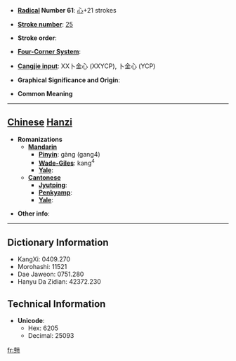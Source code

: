 * '''[[Wiktionary:Chinese radical index| Radical]] Number 61''': [[Wiktionary:Chinese radical index 心|心]]+21 strokes

* '''[[Wiktionary:Chinese total strokes index|Stroke number]]''': [[Wiktionary:Chinese total strokes index 25|25]]

* '''Stroke order''': 

* '''[[Wiktionary:Chinese four corner index|Four-Corner System]]''': 

* '''[[Wiktionary:Chinese Cangjie index|Cangjie input]]''': XX卜金心 (XXYCP), 卜金心 (YCP)

* '''Graphical Significance and Origin''': 

* '''Common Meaning'''

----

== [[Chinese]] [[Hanzi]] ==

* '''Romanizations'''
** '''[[Mandarin]]'''
*** '''[[Pinyin]]''': gàng (gang4)
*** '''[[Wade-Giles]]''': kang<sup>4</sup>
*** '''[[Yale]]''': 
** '''[[Cantonese]]'''
*** '''[[Jyutping]]''':
*** '''[[Penkyamp]]''': 
*** '''[[Yale]]''': 

* '''Other info''': 

----

== Dictionary Information ==

* KangXi: 0409.270
* Morohashi: 11521
* Dae Jaweon: 0751.280
* Hanyu Da Zidian: 42372.230

== Technical Information ==

* '''Unicode''':
** Hex: 6205
** Decimal: 25093

[[fr:戅]]
